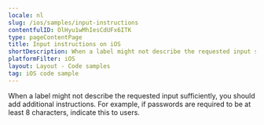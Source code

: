 ```yaml
---
locale: nl
slug: /ios/samples/input-instructions
contentfulID: OlHyu1wMhIesCdUFx6ITK
type: pageContentPage
title: Input instructions on iOS
shortDescription: When a label might not describe the requested input sufficiently, you should add additional instructions.
platformFilter: iOS
layout: Layout - Code samples
tag: iOS code sample
---
```


When a label might not describe the requested input sufficiently, you should add additional instructions. For example, if passwords are required to be at least 8 characters, indicate this to users.

<CodeSample id="input-instructions" locale="nl" platform="ios"/>